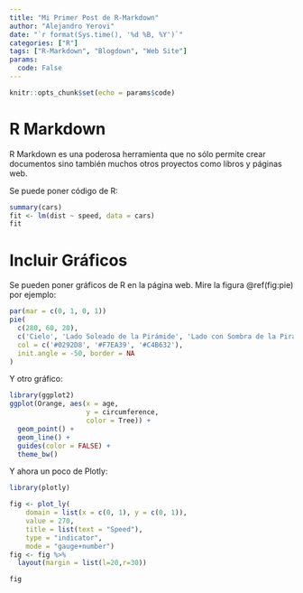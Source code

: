 ```yaml
---
title: "Mi Primer Post de R-Markdown"
author: "Alejandro Yerovi"
date: "`r format(Sys.time(), '%d %B, %Y')`"
categories: ["R"]
tags: ["R-Markdown", "Blogdown", "Web Site"]
params:
  code: False
---
```


```r
knitr::opts_chunk$set(echo = params$code)
```

# R Markdown

R Markdown es una poderosa herramienta que no sólo permite crear documentos sino también muchos otros proyectos como libros y páginas web.

Se puede poner código de R:

```r
summary(cars)
fit <- lm(dist ~ speed, data = cars)
fit
```

# Incluir Gráficos

Se pueden poner gráficos de R en la página web. Mire la figura \@ref(fig:pie) por ejemplo:

```r
par(mar = c(0, 1, 0, 1))
pie(
  c(280, 60, 20),
  c('Cielo', 'Lado Soleado de la Pirámide', 'Lado con Sombra de la Pirámide'),
  col = c('#0292D8', '#F7EA39', '#C4B632'),
  init.angle = -50, border = NA
)
```

Y otro gráfico:
```r
library(ggplot2)
ggplot(Orange, aes(x = age, 
                   y = circumference, 
                   color = Tree)) +
  geom_point() +
  geom_line() +
  guides(color = FALSE) +
  theme_bw()
```

Y ahora un poco de Plotly:

```r
library(plotly)

fig <- plot_ly(
    domain = list(x = c(0, 1), y = c(0, 1)),
    value = 270,
    title = list(text = "Speed"),
    type = "indicator",
    mode = "gauge+number") 
fig <- fig %>%
  layout(margin = list(l=20,r=30))

fig
```
